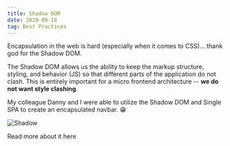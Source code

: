 ```yaml
---
title: Shadow DOM
date: 2020-09-18
tag: Best Practices
---
```



Encapsulation in the web is hard (especially when it comes to CSS)... thank god for the Shadow DOM.

The Shadow DOM allows us the ability to keep the markup structure, styling, and behavior (JS) so that different
parts of the application do not clash. This is entirely important for a micro frontend architecture -- **we do not want style clashing**.

My colleague Danny and I were able to utilize the Shadow DOM and Single SPA to create an encapsulated navbar. 😁

![Shadow](https://media.prod.mdn.mozit.cloud/attachments/2018/01/29/15788/9d23f749f26b93a00f5c2aa72f00e720/shadow-dom.png)

<TextLink href="https://developer.mozilla.org/en-US/docs/Web/Web_Components/Using_shadow_DOM">
  Read more about it here
</TextLink>
